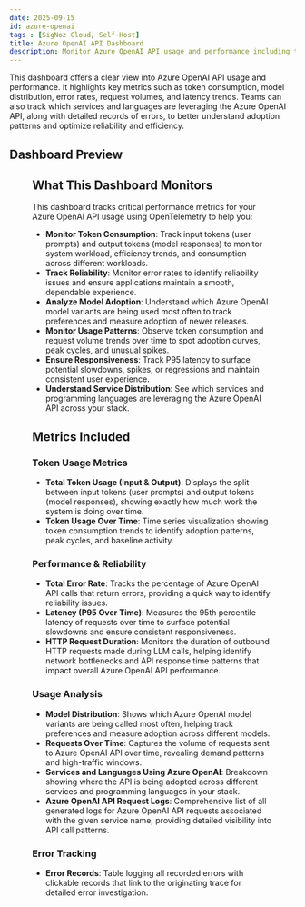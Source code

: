 ```yaml
---
date: 2025-09-15
id: azure-openai
tags : [SigNoz Cloud, Self-Host]
title: Azure OpenAI API Dashboard
description: Monitor Azure OpenAI API usage and performance including token consumption, model distribution, error rates, request volumes, and latency trends for optimal AI workload observability.
---
```


This dashboard offers a clear view into Azure OpenAI API usage and performance. It highlights key metrics such as token consumption, model distribution, error rates, request volumes, and latency trends. Teams can also track which services and languages are leveraging the Azure OpenAI API, along with detailed records of errors, to better understand adoption patterns and optimize reliability and efficiency.

## Dashboard Preview

<Figure src="/img/docs/dashboards/dashboard-templates/azure-openai-dashboard.webp" alt="Azure OpenAI Dashboard" caption="Azure OpenAI API Dashboard Template" />

<div className="flex justify-center">
  <DashboardActions 
    dashboardJsonUrl="https://raw.githubusercontent.com/SigNoz/dashboards/refs/heads/main/azure-openai/azure-openai-dashboard.json"
    dashboardName=""
  />
</div>

## What This Dashboard Monitors

This dashboard tracks critical performance metrics for your Azure OpenAI API usage using OpenTelemetry to help you:

- **Monitor Token Consumption**: Track input tokens (user prompts) and output tokens (model responses) to monitor system workload, efficiency trends, and consumption across different workloads.
- **Track Reliability**: Monitor error rates to identify reliability issues and ensure applications maintain a smooth, dependable experience.
- **Analyze Model Adoption**: Understand which Azure OpenAI model variants are being used most often to track preferences and measure adoption of newer releases.
- **Monitor Usage Patterns**: Observe token consumption and request volume trends over time to spot adoption curves, peak cycles, and unusual spikes.
- **Ensure Responsiveness**: Track P95 latency to surface potential slowdowns, spikes, or regressions and maintain consistent user experience.
- **Understand Service Distribution**: See which services and programming languages are leveraging the Azure OpenAI API across your stack.

## Metrics Included

### Token Usage Metrics
- **Total Token Usage (Input & Output)**: Displays the split between input tokens (user prompts) and output tokens (model responses), showing exactly how much work the system is doing over time.
- **Token Usage Over Time**: Time series visualization showing token consumption trends to identify adoption patterns, peak cycles, and baseline activity.

### Performance & Reliability
- **Total Error Rate**: Tracks the percentage of Azure OpenAI API calls that return errors, providing a quick way to identify reliability issues.
- **Latency (P95 Over Time)**: Measures the 95th percentile latency of requests over time to surface potential slowdowns and ensure consistent responsiveness.
- **HTTP Request Duration**: Monitors the duration of outbound HTTP requests made during LLM calls, helping identify network bottlenecks and API response time patterns that impact overall Azure OpenAI API performance.

### Usage Analysis
- **Model Distribution**: Shows which Azure OpenAI model variants are being called most often, helping track preferences and measure adoption across different models.
- **Requests Over Time**: Captures the volume of requests sent to Azure OpenAI API over time, revealing demand patterns and high-traffic windows.
- **Services and Languages Using Azure OpenAI**: Breakdown showing where the API is being adopted across different services and programming languages in your stack.
- **Azure OpenAI API Request Logs**: Comprehensive list of all generated logs for Azure OpenAI API requests associated with the given service name, providing detailed visibility into API call patterns.

### Error Tracking
- **Error Records**: Table logging all recorded errors with clickable records that link to the originating trace for detailed error investigation.